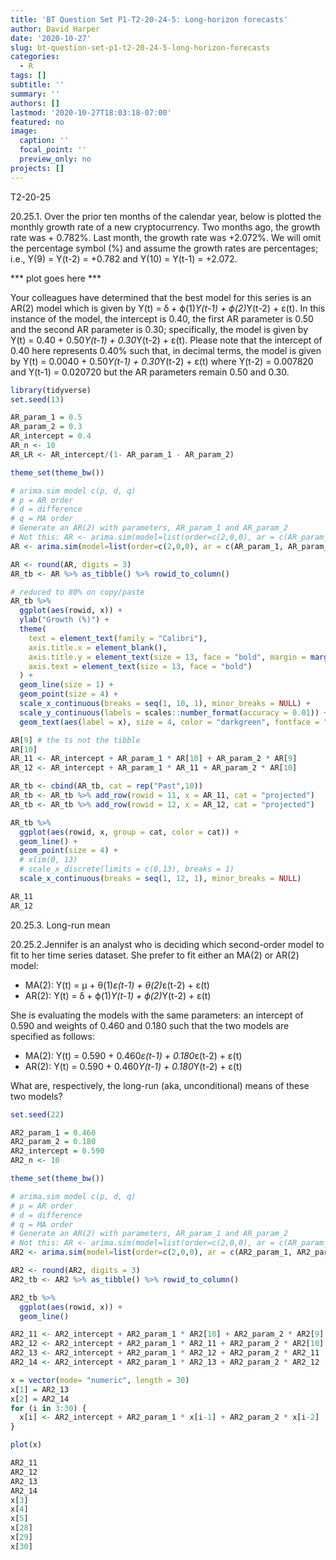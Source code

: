 ```yaml
---
title: 'BT Question Set P1-T2-20-24-5: Long-horizon forecasts'
author: David Harper
date: '2020-10-27'
slug: bt-question-set-p1-t2-20-24-5-long-horizon-forecasts
categories:
  - R
tags: []
subtitle: ''
summary: ''
authors: []
lastmod: '2020-10-27T18:03:18-07:00'
featured: no
image:
  caption: ''
  focal_point: ''
  preview_only: no
projects: []
---
```


T2-20-25

20.25.1. Over the prior ten months of the calendar year, below is plotted the monthly growth rate of a new cryptocurrency. Two months ago, the growth rate was + 0.782%. Last month, the growth rate was +2.072%. We will omit the percentage symbol (%) and assume the growth rates are percentages; i.e., Y(9) = Y(t-2) = +0.782 and Y(10) = Y(t-1) = +2.072.

*** plot goes here ***

Your colleagues have determined that the best model for this series is an AR(2) model which is given by Y(t) = ẟ + ϕ(1)*Y(t-1) + ϕ(2)*Y(t-2) + ε(t). In this instance of the model, the intercept is 0.40, the first AR parameter is 0.50 and the second AR parameter is 0.30; specifically, the model is given by Y(t) = 0.40 + 0.50*Y(t-1) + 0.30*Y(t-2) + ε(t). Please note that the intercept of 0.40 here represents 0.40% such that, in decimal terms, the model is given by Y(t) = 0.0040 + 0.50*Y(t-1) + 0.30*Y(t-2) + ε(t) where Y(t-2) = 0.007820 and Y(t-1) = 0.020720 but the AR parameters remain 0.50 and 0.30. 

```r

library(tidyverse)
set.seed(13)

AR_param_1 = 0.5
AR_param_2 = 0.3
AR_intercept = 0.4
AR_n <- 10
AR_LR <- AR_intercept/(1- AR_param_1 - AR_param_2)

theme_set(theme_bw())

# arima.sim model c(p, d, q)
# p = AR order
# d = difference
# q = MA order
# Generate an AR(2) with parameters, AR_param_1 and AR_param_2
# Not this: AR <- arima.sim(model=list(order=c(2,0,0), ar = c(AR_param_1, AR_param_2)), n = AR_n) + AR_intercept
AR <- arima.sim(model=list(order=c(2,0,0), ar = c(AR_param_1, AR_param_2)), n = AR_n, mean = AR_intercept)

AR <- round(AR, digits = 3)
AR_tb <- AR %>% as_tibble() %>% rowid_to_column()

# reduced to 80% on copy/paste
AR_tb %>% 
  ggplot(aes(rowid, x)) + 
  ylab("Growth (%)") +
  theme(
    text = element_text(family = "Calibri"), 
    axis.title.x = element_blank(),
    axis.title.y = element_text(size = 13, face = "bold", margin = margin(0,10,0,0)),
    axis.text = element_text(size = 13, face = "bold")
  ) +
  geom_line(size = 1) +
  geom_point(size = 4) + 
  scale_x_continuous(breaks = seq(1, 10, 1), minor_breaks = NULL) +
  scale_y_continuous(labels = scales::number_format(accuracy = 0.01)) +
  geom_text(aes(label = x), size = 4, color = "darkgreen", fontface = "bold", nudge_y = 0.2, nudge_x = .62)

AR[9] # the ts not the tibble
AR[10]
AR_11 <- AR_intercept + AR_param_1 * AR[10] + AR_param_2 * AR[9]
AR_12 <- AR_intercept + AR_param_1 * AR_11 + AR_param_2 * AR[10]

AR_tb <- cbind(AR_tb, cat = rep("Past",10))
AR_tb <- AR_tb %>% add_row(rowid = 11, x = AR_11, cat = "projected")
AR_tb <- AR_tb %>% add_row(rowid = 12, x = AR_12, cat = "projected")

AR_tb %>% 
  ggplot(aes(rowid, x, group = cat, color = cat)) +
  geom_line() +
  geom_point(size = 4) +
  # xlim(0, 13)
  # scale_x_discrete(limits = c(0,13), breaks = 1)
  scale_x_continuous(breaks = seq(1, 12, 1), minor_breaks = NULL)

AR_11
AR_12

```


20.25.3. Long-run mean

20.25.2.Jennifer is an analyst who is deciding which second-order model to fit to her time series dataset. She prefer to fit either an MA(2) or AR(2) model:

- MA(2): Y(t) = μ + θ(1)*ε(t-1) + θ(2)*ε(t-2) + ε(t)
- AR(2): Y(t) = ẟ + ϕ(1)*Y(t-1) + ϕ(2)*Y(t-2) + ε(t) 

She is evaluating the models with the same parameters: an intercept of 0.590 and weights of 0.460 and 0.180 such that the two models are specified as follows:

- MA(2): Y(t) = 0.590 + 0.460*ε(t-1) + 0.180*ε(t-2) + ε(t)
- AR(2): Y(t) = 0.590 + 0.460*Y(t-1) + 0.180*Y(t-2) + ε(t) 

What are, respectively, the long-run (aka, unconditional) means of these two models?

```r
set.seed(22)

AR2_param_1 = 0.460
AR2_param_2 = 0.180
AR2_intercept = 0.590
AR2_n <- 10

theme_set(theme_bw())

# arima.sim model c(p, d, q)
# p = AR order
# d = difference
# q = MA order
# Generate an AR(2) with parameters, AR_param_1 and AR_param_2
# Not this: AR <- arima.sim(model=list(order=c(2,0,0), ar = c(AR_param_1, AR_param_2)), n = AR_n) + AR_intercept
AR2 <- arima.sim(model=list(order=c(2,0,0), ar = c(AR2_param_1, AR2_param_2)), n = AR2_n, mean = AR2_intercept)

AR2 <- round(AR2, digits = 3)
AR2_tb <- AR2 %>% as_tibble() %>% rowid_to_column()

AR2_tb %>% 
  ggplot(aes(rowid, x)) + 
  geom_line()

AR2_11 <- AR2_intercept + AR2_param_1 * AR2[10] + AR2_param_2 * AR2[9]
AR2_12 <- AR2_intercept + AR2_param_1 * AR2_11 + AR2_param_2 * AR2[10]
AR2_13 <- AR2_intercept + AR2_param_1 * AR2_12 + AR2_param_2 * AR2_11
AR2_14 <- AR2_intercept + AR2_param_1 * AR2_13 + AR2_param_2 * AR2_12

x = vector(mode= "numeric", length = 30)
x[1] = AR2_13
x[2] = AR2_14
for (i in 3:30) {
  x[i] <- AR2_intercept + AR2_param_1 * x[i-1] + AR2_param_2 * x[i-2]
}

plot(x)

AR2_11
AR2_12
AR2_13
AR2_14
x[3]
x[4]
x[5]
x[28]
x[29]
x[30]

```